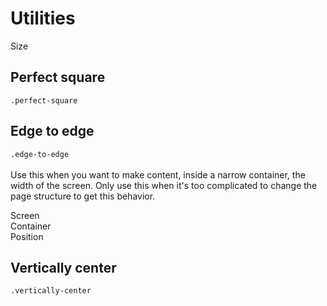 

<Meta title="1. Quarks/Utilities" />

<style>{`

    * { color: black }

  .subheading {
    --mediumdark: '#999999';
    font-weight: 900;
    font-size: 13px;
    color: #999;
    letter-spacing: 6px;
    line-height: 24px;
    text-transform: uppercase;
    margin-bottom: 12px;
    margin-top: 40px;
  }

  .link-list {
    display: grid;
    grid-template-columns: 1fr;
    grid-template-rows: 1fr 1fr;
    row-gap: 10px;
  }

  @media (min-width: 620px) {
    .link-list {
      row-gap: 20px;
      column-gap: 20px;
      grid-template-columns: 1fr 1fr;
    }
  }

  @media all and (-ms-high-contrast:none) {
  .link-list {
      display: -ms-grid;
      -ms-grid-columns: 1fr 1fr;
      -ms-grid-rows: 1fr 1fr;
    }
  }

  .link-item {
    display: block;
    padding: 20px 30px 20px 15px;
    border: 1px solid #00000010;
    border-radius: 5px;
    transition: background 150ms ease-out, border 150ms ease-out, transform 150ms ease-out;
    color: #333333;
    display: flex;
    align-items: flex-start;
  }

  .link-item:hover {
    border-color: #1EA7FD50;
    transform: translate3d(0, -3px, 0);
    box-shadow: rgba(0, 0, 0, 0.08) 0 3px 10px 0;
  }

  .link-item:active {
    border-color: #1EA7FD;
    transform: translate3d(0, 0, 0);
  }

  .link-item strong {
    font-weight: 700;
    display: block;
    margin-bottom: 2px;
  }
  
  .link-item img {
    height: 40px;
    width: 40px;
    margin-right: 15px;
    flex: none;
  }

  .link-item span {
    font-size: 14px;
    line-height: 20px;
  }

  .tip {
    display: inline-block;
    border-radius: 1em;
    font-size: 11px;
    line-height: 12px;
    font-weight: 700;
    background: #E7FDD8;
    color: #66BF3C;
    padding: 4px 12px;
    margin-right: 10px;
    vertical-align: top;
  }

  .tip-wrapper {
    font-size: 13px;
    line-height: 20px;
    margin-top: 40px;
    margin-bottom: 40px;
  }

  .tip-wrapper code {
    font-size: 12px;
    display: inline-block;
  }

  
`}</style>

# Utilities

<div className="subheading">Size</div>

## Perfect square
`.perfect-square` <br/>

<div className="border border-gray-syn2 rounded-md h-40 bg-gray-syn1">
    <div className="w-16 perfect-square bg-pink-500 bg-opacity-50 border-2 border-pink-500 rounded-md mx-auto"></div>
</div>

## Edge to edge
`.edge-to-edge` <br/><br/>
Use this when you want to make content, inside a narrow container,
the width of the screen. Only use this when it's too
complicated to change the page structure to get this behavior.


<div className="border border-gray-syn2 rounded-md h-40 bg-gray-syn1 h-14 relative">
    <div className="text-sm text-gray-syn4 pl-2 pt-2 absolute">Screen</div>
    <div className="absolute border border-gray-syn4 w-8/12 vertically-center rounded-md h-16" style={{margin: "auto", zIndex: "0"}}>
        <div className="text-sm text-gray-syn7 pl-2 pt-2 absolute">Container</div>
    </div>
    <div className="absolute vertically-center h-14 box-border w-full bg-pink-500 bg-opacity-50 border-2 border-pink-500 rounded-md" style={{zIndex: "10", transform: "translateY(-164%)"}}></div>
</div>


<div className="subheading">Position</div>

## Vertically center
`.vertically-center` <br/>

<div className="border border-gray-syn2 rounded-md h-40 bg-gray-syn1">
    <div className="w-16 perfect-square bg-pink-500 bg-opacity-50 border-2 border-pink-500 rounded-md vertically-center"></div>
</div>
